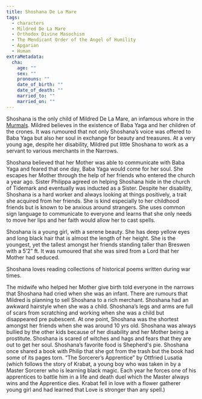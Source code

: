 ```yaml
---
title: Shoshana De La Mare
tags:
  - characters
  - Mildred De La Mare
  - Orthodox Divine Masochism
  - The Mendicant Order of the Angel of Humility
  - Apgarian
  - Human
extraMetadata:
  cha:
    age: ""
    sex: ""
    pronouns: ""
    date_of_birth: ""
    date_of_death: ""
    married_to: ""
    married_on: ""
---
```


Shoshana is the only child of Mildred De La Mare, an infamous whore in the
[Murmals](/locations/the-narrows#the-murmals). Mildred believes in the
existence of Baba Yaga and her children of the crones. It was rumoured that not
only Shoshana’s voice was offered to Baba Yaga but also her soul in exchange for
beauty and treasures. At a very young age, despite her disability, Mildred put
little Shoshana to work as a servant to various merchants in the Narrows.

Shoshana believed that her Mother was able to communicate with Baba Yaga and
feared that one day, Baba Yaga would come for her soul. She escapes her Mother
through the help of her friends who entered the church a year ago. Sister
Philippa agreed on helping Shoshana hide in the church of Tidemark and
eventually was inducted as a Sister. Despite her disability, Shoshana is a hard
worker and always looking at things positively, a trait she acquired from her
friends. She is kind especially to her childhood friends but is known to be
anxious around strangers. She uses common sign language to communicate to
everyone and learns that she only needs to move her lips and her faith would
allow her to cast spells.

Shoshana is a young girl, with a serene beauty. She has deep yellow eyes and
long black hair that is almost the length of her height. She is the youngest,
yet the tallest amongst her friends standing taller than Breswen with a 5’2” ft.
It was rumoured that she was sired from a Lord that her Mother had seduced.

Shoshana loves reading collections of historical poems written during war times.

The midwife who helped her Mother give birth told everyone in the narrows that
Shoshana had cried when she was an infant. There are rumours that Mildred is
planning to sell Shoshana to a rich merchant. Shoshana had an awkward hairstyle
when she was a child. Shoshana’s legs and arms are full of scars from scratching
and working when she was a child but disappeared pre pubescent. At one point,
Shoshana was the shortest amongst her friends when she was around 10 yrs old.
Shoshana was always bullied by the other kids because of her disability and her
Mother being a prostitute. Shoshana is scared of witches and hags and fears that
they are out to get her soul. Shoshana’s favorite food is Shepherd's pie.
Shoshana once shared a book with Philip that she got from the trash but the book
had some of its pages torn. “The Sorcerer’s Apprentice” by Ottfried Lusatia
(which follows the story of Krabat, a young boy who was taken in by a Master
Sorcerer who is learning black magic. Each year he forces one of his apprentices
to battle him in a life and death duel which the Master always wins and the
Apprentice dies. Krabat fell in love with a flower gatherer young girl and had
learned that Love is stronger than any spell.)
